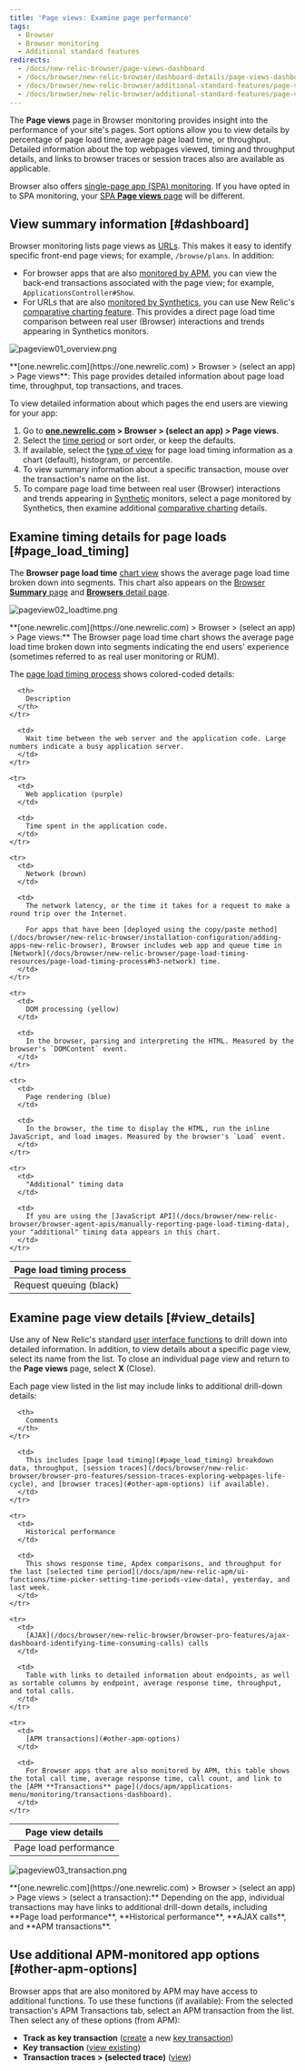 ```yaml
---
title: 'Page views: Examine page performance'
tags:
  - Browser
  - Browser monitoring
  - Additional standard features
redirects:
  - /docs/new-relic-browser/page-views-dashboard
  - /docs/browser/new-relic-browser/dashboard-details/page-views-dashboard
  - /docs/browser/new-relic-browser/additional-standard-features/page-views-insights-your-sites-popularity
  - /docs/browser/new-relic-browser/additional-standard-features/page-views-understanding-your-sites-popularity
---
```


The **Page views** page in Browser monitoring provides insight into the performance of your site's pages. Sort options allow you to view details by percentage of page load time, average page load time, or throughput. Detailed information about the top webpages viewed, timing and throughput details, and links to browser traces or session traces also are available as applicable.

Browser also offers [single-page app (SPA) monitoring](/docs/browser/single-page-app-monitoring/get-started/welcome-single-page-app-monitoring). If you have opted in to SPA monitoring, your [SPA **Page views** page](/docs/browser/single-page-app-monitoring/use-spa-data/view-spa-data-new-relic-browser) will be different.

## View summary information [#dashboard]

Browser monitoring lists page views as [URLs](/docs/browser/new-relic-browser/getting-started/url-whitelists-grouping-browser-metrics). This makes it easy to identify specific front-end page views; for example, `/browse/plans`. In addition:

* For browser apps that are also [monitored by APM](#other-apm-options), you can view the back-end transactions associated with the page view; for example, `ApplicationsController#Show`.
* For URLs that are also [monitored by Synthetics](/docs/synthetics/new-relic-synthetics/getting-started/introduction-new-relic-synthetics), you can use New Relic's [comparative charting feature](/docs/synthetics/new-relic-synthetics/administration/compare-page-load-performance-browser-synthetics). This provides a direct page load time comparison between real user (Browser) interactions and trends appearing in Synthetics monitors.

![pageview01_overview.png](./images/pageview01_overview_1.png "pageview01_overview.png")

<figcaption>
  **[one.newrelic.com](https://one.newrelic.com) > Browser > (select an app) > Page views**: This page provides detailed information about page load time, throughput, top transactions, and traces.
</figcaption>

To view detailed information about which pages the end users are viewing for your app:

1. Go to **[one.newrelic.com](https://one.newrelic.com) > Browser > (select an app) > Page views**.
2. Select the [time period](/docs/apm/new-relic-apm/ui-functions/time-picker-setting-time-periods-view-data) or sort order, or keep the defaults.
3. If available, select the [type of view](/docs/apm/applications-menu/features/selecting-dashboard-views) for page load timing information as a chart (default), histogram, or percentile.
4. To view summary information about a specific transaction, mouse over the transaction's name on the list.
5. To compare page load time between real user (Browser) interactions and trends appearing in [Synthetic](/docs/synthetics/new-relic-synthetics/getting-started/introduction-new-relic-synthetics) monitors, select a page monitored by Synthetics, then examine additional [comparative charting](/docs/synthetics/new-relic-synthetics/administration/compare-page-load-performance-browser-synthetics) details.

## Examine timing details for page loads [#page_load_timing]

The **Browser page load time** [chart view](/docs/apm/applications-menu/features/selecting-dashboard-views) shows the average page load time broken down into segments. This chart also appears on the [Browser **Summary** page](/docs/browser/new-relic-browser/getting-started/browser-overview-website-performance-glance) and [**Browsers** detail page](/docs/browser/new-relic-browser/additional-standard-features/browsers-problem-patterns-type-or-location).

![pageview02_loadtime.png](./images/pageview02_loadtime.png "pageview02_loadtime.png")

<figcaption>
  **[one.newrelic.com](https://one.newrelic.com) > Browser > (select an app) > Page views:** The Browser page load time chart shows the average page load time broken down into segments indicating the end users' experience (sometimes referred to as real user monitoring or RUM).
</figcaption>

The [page load timing process](/docs/browser/new-relic-browser/page-load-timing-resources/page-load-timing-process) shows colored-coded details:

<table>
  <thead>
    <tr>
      <th style={{ width: "200px" }}>
        Page load timing process
      </th>

      <th>
        Description
      </th>
    </tr>
  </thead>

  <tbody>
    <tr>
      <td>
        Request queuing (black)
      </td>

      <td>
        Wait time between the web server and the application code. Large numbers indicate a busy application server.
      </td>
    </tr>

    <tr>
      <td>
        Web application (purple)
      </td>

      <td>
        Time spent in the application code.
      </td>
    </tr>

    <tr>
      <td>
        Network (brown)
      </td>

      <td>
        The network latency, or the time it takes for a request to make a round trip over the Internet.

        For apps that have been [deployed using the copy/paste method](/docs/browser/new-relic-browser/installation-configuration/adding-apps-new-relic-browser), Browser includes web app and queue time in [Network](/docs/browser/new-relic-browser/page-load-timing-resources/page-load-timing-process#h3-network) time.
      </td>
    </tr>

    <tr>
      <td>
        DOM processing (yellow)
      </td>

      <td>
        In the browser, parsing and interpreting the HTML. Measured by the browser's `DOMContent` event.
      </td>
    </tr>

    <tr>
      <td>
        Page rendering (blue)
      </td>

      <td>
        In the browser, the time to display the HTML, run the inline JavaScript, and load images. Measured by the browser's `Load` event.
      </td>
    </tr>

    <tr>
      <td>
        "Additional" timing data
      </td>

      <td>
        If you are using the [JavaScript API](/docs/browser/new-relic-browser/browser-agent-apis/manually-reporting-page-load-timing-data), your "additional" timing data appears in this chart.
      </td>
    </tr>
  </tbody>
</table>

## Examine page view details [#view_details]

Use any of New Relic's standard [user interface functions](/docs/accounts-partnerships/education/getting-started-new-relic/new-relic-user-interface) to drill down into detailed information. In addition, to view details about a specific page view, select its name from the list. To close an individual page view and return to the **Page views** page, select **X** (Close).

Each page view listed in the list may include links to additional drill-down details:

<table>
  <thead>
    <tr>
      <th style={{ width: "200px" }}>
        Page view details
      </th>

      <th>
        Comments
      </th>
    </tr>
  </thead>

  <tbody>
    <tr>
      <td>
        Page load performance
      </td>

      <td>
        This includes [page load timing](#page_load_timing) breakdown data, throughput, [session traces](/docs/browser/new-relic-browser/browser-pro-features/session-traces-exploring-webpages-life-cycle), and [browser traces](#other-apm-options) (if available).
      </td>
    </tr>

    <tr>
      <td>
        Historical performance
      </td>

      <td>
        This shows response time, Apdex comparisons, and throughput for the last [selected time period](/docs/apm/new-relic-apm/ui-functions/time-picker-setting-time-periods-view-data), yesterday, and last week.
      </td>
    </tr>

    <tr>
      <td>
        [AJAX](/docs/browser/new-relic-browser/browser-pro-features/ajax-dashboard-identifying-time-consuming-calls) calls
      </td>

      <td>
        Table with links to detailed information about endpoints, as well as sortable columns by endpoint, average response time, throughput, and total calls.
      </td>
    </tr>

    <tr>
      <td>
        [APM transactions](#other-apm-options)
      </td>

      <td>
        For Browser apps that are also monitored by APM, this table shows the total call time, average response time, call count, and link to the [APM **Transactions** page](/docs/apm/applications-menu/monitoring/transactions-dashboard).
      </td>
    </tr>
  </tbody>
</table>

![pageview03_transaction.png](./images/pageview03_transaction.png "pageview03_transaction.png")

<figcaption>
  **[one.newrelic.com](https://one.newrelic.com) > Browser > (select an app) > Page views > (select a transaction):** Depending on the app, individual transactions may have links to additional drill-down details, including **Page load performance**, **Historical performance**, **AJAX calls**, and **APM transactions**.
</figcaption>

## Use additional APM-monitored app options [#other-apm-options]

Browser apps that are also monitored by APM may have access to additional functions. To use these functions (if available): From the selected transaction's APM Transactions tab, select an APM transaction from the list. Then select any of these options (from APM):

* **Track as key transaction** ([create](/docs/apm/selected-transactions/key-transactions/creating-key-transactions) a new [key transaction](/docs/apm/selected-transactions/key-transactions/key-transactions-tracking-important-transactions-or-events))
* **Key transaction** ([view existing](/docs/apm/selected-transactions/key-transactions/viewing-key-transactions))
* **Transaction traces > (selected trace)** ([view](/docs/apm/traces/transaction-traces/transaction-traces))
